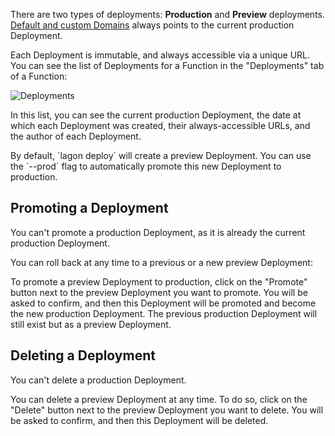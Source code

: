 
There are two types of deployments: **Production** and **Preview** deployments. [Default and custom Domains](/cloud/domains) always points to the current production Deployment.

Each Deployment is immutable, and always accessible via a unique URL. You can see the list of Deployments for a Function in the "Deployments" tab of a Function:

![Deployments](/images/deployments.png)

In this list, you can see the current production Deployment, the date at which each Deployment was created, their always-accessible URLs, and the author of each Deployment.

<Callout type="info">
  By default, `lagon deploy` will create a preview Deployment. You can use the `--prod` flag to automatically promote
  this new Deployment to production.
</Callout>

## Promoting a Deployment

<Callout type="warning">
  You can't promote a production Deployment, as it is already the current production Deployment.
</Callout>

You can roll back at any time to a previous or a new preview Deployment:

To promote a preview Deployment to production, click on the "Promote" button next to the preview Deployment you want to promote. You will be asked to confirm, and then this Deployment will be promoted and become the new production Deployment. The previous production Deployment will still exist but as a preview Deployment.

## Deleting a Deployment

<Callout type="warning">You can't delete a production Deployment.</Callout>

You can delete a preview Deployment at any time. To do so, click on the "Delete" button next to the preview Deployment you want to delete. You will be asked to confirm, and then this Deployment will be deleted.
